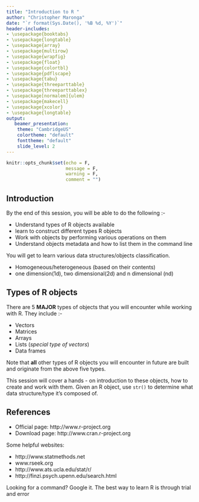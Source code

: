 ```yaml
---
title: "Introduction to R "
author: "Christopher Maronga"
date: "`r format(Sys.Date(), '%B %d, %Y')`"
header-includes:
- \usepackage{booktabs}
- \usepackage{longtable}
- \usepackage{array}
- \usepackage{multirow}
- \usepackage{wrapfig}
- \usepackage{float}
- \usepackage{colortbl}
- \usepackage{pdflscape}
- \usepackage{tabu}
- \usepackage{threeparttable}
- \usepackage{threeparttablex}
- \usepackage[normalem]{ulem}
- \usepackage{makecell}
- \usepackage{xcolor}
- \usepackage{longtable}
output:
   beamer_presentation:
    theme: "CambridgeUS"
    colortheme: "default"
    fonttheme: "default"
    slide_level: 2
---
```


```r
knitr::opts_chunk$set(echo = F,
                      message = F,
                      warning = F,
                      comment = "")
```

## Introduction
By the end of this session, you will be able to do the following :-

- Understand types of R objects available
- learn  to construct different types R objects
- Work with objects by performing various operations on them
- Understand objects metadata and how to list them in the command line

You will get to learn various data structures/objects classification.

  - Homogeneous/heterogeneous (based on their contents)
  - one dimension(1d), two dimensional(2d) and n dimensional (nd)

##  Types of R objects
There are 5 **MAJOR** types of objects that you will encounter while working with R.
They include :- 

  - Vectors
  - Matrices
  - Arrays
  - Lists (_special type of vectors_)
  - Data frames
  
Note that **all** other types of R objects you will encounter in future are built and originate  from the above five types.

This session will cover a hands - on introduction to these objects, how to create and work with them. Given an R object, use `str()` to determine what data structure/type it's composed of.


## References

- Official page: http://www.r-project.org
- Download page: http://www.cran.r-project.org

Some helpful websites:

- http://www.statmethods.net
- www.rseek.org
- http://www.ats.ucla.edu/stat/r/
- http://finzi.psych.upenn.edu/search.html

Looking for a command? Google it. The best way to learn R is through trial and error






